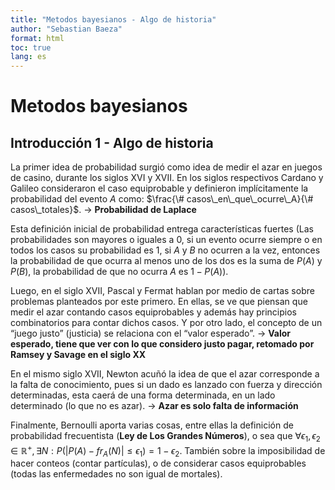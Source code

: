 ```yaml
---
title: "Metodos bayesianos - Algo de historia"
author: "Sebastian Baeza"
format: html
toc: true
lang: es
---
```


# Metodos bayesianos

## Introducción 1 - Algo de historia

La primer idea de probabilidad surgió como idea de medir el azar en juegos de casino, durante los siglos XVI y XVII. En los siglos respectivos Cardano y Galileo consideraron el caso equiprobable y definieron implícitamente la probabilidad del evento $A$ como: $\frac{\# casos\_en\_que\_ocurre\_A}{\# casos\_totales}$. -> <b>Probabilidad de Laplace</b>

Esta definición inicial de probabilidad entrega características fuertes (Las probabilidades son mayores o iguales a $0$, si un evento ocurre siempre o en todos los casos su probabilidad es $1$, si $A$ y $B$ no ocurren a la vez, entonces la probabilidad de que ocurra al menos uno de los dos es la suma de $P(A)$ y $P(B)$, la probabilidad de que no ocurra $A$ es $1 - P(A)$).

Luego, en el siglo XVII, Pascal y Fermat hablan por medio de cartas sobre problemas planteados por este primero. En ellas, se ve que piensan que medir el azar contando casos equiprobables y además hay principios combinatorios para contar dichos casos. Y por otro lado, el concepto de un "juego justo" (justicia) se relaciona con el "valor esperado". -> <b>Valor esperado, tiene que ver con lo que considero justo pagar, retomado por Ramsey y Savage en el siglo XX</b> 

En el mismo siglo XVII, Newton acuñó la idea de que el azar corresponde a la falta de conocimiento, pues si un dado es lanzado con fuerza y dirección determinadas, esta caerá de una forma determinada, en un lado determinado (lo que no es azar). -> <b>Azar es solo falta de información</b>

Finalmente, Bernoulli aporta varias cosas, entre ellas la definición de probabilidad frecuentista (<b>Ley de Los Grandes Números</b>), o sea que $\forall \epsilon_1, \epsilon_2 \in \mathbb{R}^+, \exists N : P(|P(A) - fr_A(N)| \leq \epsilon_1) = 1 - \epsilon_2$. También sobre la imposibilidad de hacer conteos (contar partículas), o de considerar casos equiprobables (todas las enfermedades no son igual de mortales).